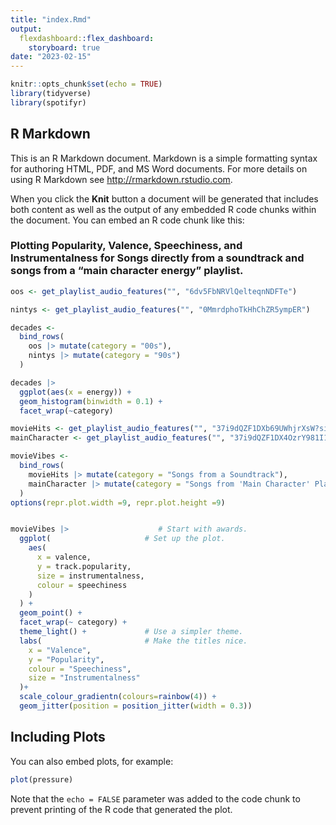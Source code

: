 ```yaml
---
title: "index.Rmd"
output: 
  flexdashboard::flex_dashboard:
    storyboard: true
date: "2023-02-15"
---
```


```r
knitr::opts_chunk$set(echo = TRUE)
library(tidyverse)
library(spotifyr)
```

## R Markdown

This is an R Markdown document. Markdown is a simple formatting syntax for authoring HTML, PDF, and MS Word documents. For more details on using R Markdown see <http://rmarkdown.rstudio.com>.

When you click the **Knit** button a document will be generated that includes both content as well as the output of any embedded R code chunks within the document. You can embed an R code chunk like this:

### Plotting Popularity, Valence, Speechiness, and Instrumentalness for Songs directly from a soundtrack and songs from a "main character energy" playlist. 

```r
oos <- get_playlist_audio_features("", "6dv5FbNRVlQelteqnNDFTe")

nintys <- get_playlist_audio_features("", "0MmrdphoTkHhChZR5ympER")

decades <-
  bind_rows(
    oos |> mutate(category = "00s"),
    nintys |> mutate(category = "90s")
  )

decades |>
  ggplot(aes(x = energy)) +
  geom_histogram(binwidth = 0.1) +
  facet_wrap(~category)

movieHits <- get_playlist_audio_features("", "37i9dQZF1DXb69UWhjrXsW?si=abdd084bcd204c7a&nd=1")
mainCharacter <- get_playlist_audio_features("", "37i9dQZF1DX4OzrY981I1W")

movieVibes <-
  bind_rows(
    movieHits |> mutate(category = "Songs from a Soundtrack"),
    mainCharacter |> mutate(category = "Songs from 'Main Character' Playlist")
  )
options(repr.plot.width =9, repr.plot.height =9)


movieVibes |>                    # Start with awards.
  ggplot(                     # Set up the plot.
    aes(
      x = valence,
      y = track.popularity,
      size = instrumentalness,
      colour = speechiness
    )
  ) +
  geom_point() + 
  facet_wrap(~ category) +
  theme_light() +             # Use a simpler theme.
  labs(                       # Make the titles nice.
    x = "Valence",
    y = "Popularity",
    colour = "Speechiness",
    size = "Instrumentalness"
  )+ 
  scale_colour_gradientn(colours=rainbow(4)) +
  geom_jitter(position = position_jitter(width = 0.3))
```

## Including Plots

You can also embed plots, for example:

```r
plot(pressure)
```

Note that the `echo = FALSE` parameter was added to the code chunk to prevent printing of the R code that generated the plot.
